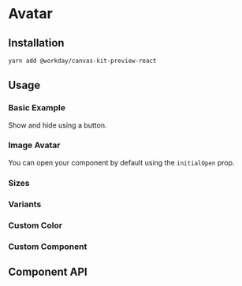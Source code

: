 

<Meta title="Preview/Avatar" component={Avatar} />

# Avatar



## Installation

```sh
yarn add @workday/canvas-kit-preview-react
```


## Usage

### Basic Example

Show and hide using a button.

<ExampleCodeBlock code={Basic} />

### Image Avatar

You can open your component by default using the `initialOpen` prop.

<ExampleCodeBlock code={Image} />

### Sizes

<ExampleCodeBlock code={Size} />

### Variants

<ExampleCodeBlock code={Variant} />

### Custom Color

<ExampleCodeBlock code={CustomColor} />

### Custom Component

<ExampleCodeBlock code={Custom} />


## Component API

<SymbolDoc name="Avatar" hideDescription />

